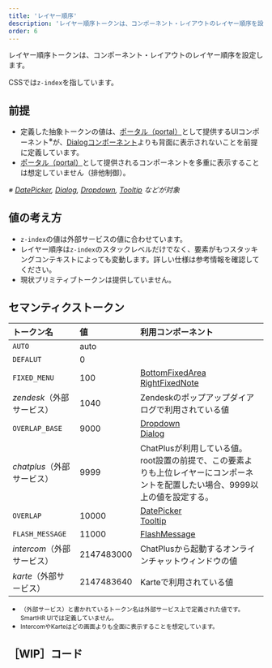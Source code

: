 ```yaml
---
title: 'レイヤー順序'
description: 'レイヤー順序トークンは、コンポーネント・レイアウトのレイヤー順序を設定します。'
order: 6
---
```

レイヤー順序トークンは、コンポーネント・レイアウトのレイヤー順序を設定します。

CSSでは`z-index`を指しています。

## 前提
- 定義した抽象トークンの値は、[ポータル（portal）](https://ja.reactjs.org/docs/portals.html)として提供するUIコンポーネント<sup>※</sup>が、[Dialogコンポーネント](/products/components/dialog)よりも背面に表示されないことを前提に定義しています。
- [ポータル（portal）](https://ja.reactjs.org/docs/portals.html)として提供されるコンポーネントを多重に表示することは想定していません（排他制御）。

*※ [DatePicker](/products/components/date-picker/), [Dialog](/products/components/dialog), [Dropdown](/products/components/dropdown/), [Tooltip](/products/components/tooltip/) などが対象*

## 値の考え方
- `z-index`の値は外部サービスの値に合わせています。
- レイヤー順序は`z-index`のスタックレベルだけでなく、要素がもつスタッキングコンテキストによっても変動します。詳しい仕様は参考情報を確認してください。
- 現状プリミティブトークンは提供していません。

## セマンティクストークン

| トークン名 | 値 | 利用コンポーネント |
| :--- | :--- | :--- |
| `AUTO` | auto |  |
| `DEFALUT` | 0 |  |
| `FIXED_MENU` | 100 | [BottomFixedArea](/products/components/bottom-fixed-area/)<br />[RightFixedNote](/products/components/right-fixed-note/) |
| *zendesk*（外部サービス） | 1040 | Zendeskのポップアップダイアログで利用されている値 |
| `OVERLAP_BASE` | 9000 | [Dropdown](/products/components/dropdown)<br />[Dialog](/products/components/dialog) |
| *chatplus*（外部サービス） | 9999 | ChatPlusが利用している値。root設置の前提で、この要素よりも上位レイヤーにコンポーネントを配置したい場合、9999以上の値を設定する。 |
| `OVERLAP` | 10000 | [DatePicker](/products/components/date-picker/)<br />[Tooltip](/products/components/tooltip/) |
| `FLASH_MESSAGE` | 11000 | [FlashMessage](/products/components/flash-message) |
| *intercom*（外部サービス） | 2147483000 | ChatPlusから起動するオンラインチャットウィンドウの値 |
| *karte*（外部サービス） | 2147483640 | Karteで利用されている値 |

- <small>（外部サービス）と書かれているトークン名は外部サービス上で定義された値です。SmartHR UIでは定義していません。</small>
- <small>IntercomやKarteはどの画面よりも全面に表示することを想定しています。</small>

## ［WIP］コード
